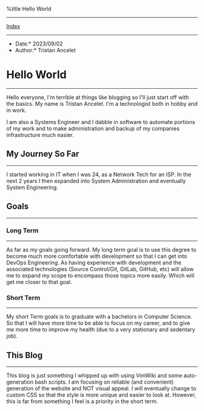 %title Hello World


---------------------------
[[index.wiki|Index]]
---------------------------

*Date:* 2023/09/02  
*Author:* Tristan Ancelet  

= Hello World =
---------------
Hello everyone, I'm terrible at things like blogging so I'll just start off with the basics. My name is Tristan Ancelet. I'm a technologist both in hobby and in work.

I am also a Systems Engineer and I dabble in software to automate portions of my work and to make administration and backup of my companies infrastructure much easier.

== My Journey So Far ==
---------------
I started working in IT when I was 24, as a Network Tech for an ISP. In the next 2 years I then expanded into System Administration and eventually System Engineering. 


== Goals ==
---------------
=== Long Term ===
---------------
As far as my goals going forward. My long term goal is to use this degree to become much more comfortable with development so that I can get into DevOps Engineering. As having experience with development and the associated technologies (Source Control/Git, GitLab, GitHub, etc) will allow me to expand my scope to encompass those topics more easily. Which will get me closer to that goal.

=== Short Term ===
---------------
My short Term goals is to graduate with a bachelors in Computer Science. So that I will have more time to be able to focus on my career, and to give me more time to improve my health (due to a very stationary and sedentary job).


== This Blog ==
---------------
This blog is just something I whipped up with using VimWiki and some auto-generation bash scripts. I am focusing on reliable (and convenient) generation of the website and NOT visual appeal. I will eventually change to custom CSS so that the style is more unique and easier to look at. However, this is far from something I feel is a priority in the short term.
